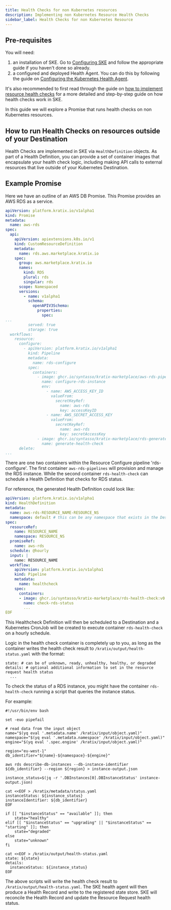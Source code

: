 ```yaml
---
title: Health Checks for non Kubernetes resources
description: Implementing non Kubernetes Resource Health Checks
sidebar_label: Health Checks for non Kubernetes Resource
---
```


## Pre-requisites

You will need:
1. an installation of SKE. Go to [Configuring SKE](../kratix/configuring-ske/intro) and follow the appropriate guide if you haven't done so already.
2. a configured and deployed Health Agent. You can do this by following the guide on [Configuring the Kubernetes Health Agent](../kratix/ske-health-agent).

It's also recommended to first read through the guide on [how to implement resource health checks](healthchecks) for a more detailed and step-by-step guide on how health checks work in SKE.

In this guide we will explore a Promise that runs health checks on non Kubernetes resources.

## How to run Health Checks on resources outside of your Destination

Health Checks are implemented in SKE via `HealthDefinition` objects. As part of a Health Definition, you can provide a set of container images that encapsulate your health check logic, including making API calls to external resources that live outside of your Kubernetes Destination.

## Example Promise

Here we have an outline of an AWS DB Promise. This Promise provides an AWS RDS as a service.

```yaml
apiVersion: platform.kratix.io/v1alpha1
kind: Promise
metadata:
  name: aws-rds
spec:
  api:
    apiVersion: apiextensions.k8s.io/v1
    kind: CustomResourceDefinition
    metadata:
      name: rds.aws.marketplace.kratix.io
    spec:
      group: aws.marketplace.kratix.io
      names:
        kind: RDS
        plural: rds
        singular: rds
      scope: Namespaced
      versions:
        - name: v1alpha1
          schema:
            openAPIV3Schema:
              properties:
                spec:
...
          served: true
          storage: true
  workflows:
    resource:
      configure:
        - apiVersion: platform.kratix.io/v1alpha1
          kind: Pipeline
          metadata:
            name: rds-configure
          spec:
            containers:
              - image: ghcr.io/syntasso/kratix-marketplace/aws-rds-pipelines:v0.1.0
                name: configure-rds-instance
                env:
                  - name: AWS_ACCESS_KEY_ID
                    valueFrom:
                      secretKeyRef:
                        name: aws-rds
                        key: accessKeyID
                  - name: AWS_SECRET_ACCESS_KEY
                    valueFrom:
                      secretKeyRef:
                        name: aws-rds
                        key: secretAccessKey
              - image: ghcr.io/syntasso/kratix-marketplace/rds-generate-health-check:v0.1.0
                name: generate-health-check
      delete:
...
```

There are one two containers within the Resource Configure pipeline 'rds-configure'. The first container `aws-rds-pipelines` will provision and manage the RDS instance.
While the second container `rds-health-check` can schedule a Health Definition that checks for RDS status.

For reference, the generated Health Definition could look like:

```yaml
apiVersion: platform.kratix.io/v1alpha1
kind: HealthDefinition
metadata:
  name: aws-rds-RESOURCE_NAME-RESOURCE_NS
  namespace: default # this can be any namespace that exists in the Destination
spec:
  resourceRef:
    name: RESOURCE_NAME
    namespace: RESOURCE_NS
  promiseRef:
    name: aws-rds
  schedule: @hourly
  input: |
    name: RESOURCE_NAME
  workflow:
    apiVersion: platform.kratix.io/v1alpha1
    kind: Pipeline
    metadata:
      name: healthcheck
    spec:
      containers:
      - image: ghcr.io/syntasso/kratix-marketplace/rds-health-check:v0.1.0
        name: check-rds-status
        ...
EOF
```

This Healthcheck Definition will then be scheduled to a Destination and a Kubernetes CronJob will be created to execute container `rds-health-check` on a hourly schedule.

Logic in the health check container is completely up to you, as long as the container writes the health check result to `/kratix/output/health-status.yaml` with the format:
```
state: # can be of unknown, ready, unhealthy, healthy, or degraded
details: # optional additional information to set in the resource request health status
  ...
```

To check the status of a RDS instance, you might have the container `rds-health-check` running a script that queries the instance status.

For example:
```
#!/usr/bin/env bash

set -euo pipefail

# read data from the input object
name="$(yq eval '.metadata.name' /kratix/input/object.yaml)"
namespace="$(yq eval '.metadata.namespace' /kratix/input/object.yaml)"
engine="$(yq eval '.spec.engine' /kratix/input/object.yaml)"

region="eu-west-1"
db_identifier="${name}-${namespace}-${engine}"

aws rds describe-db-instances --db-instance-identifier ${db_identifier} --region ${region} > instance-output.json

instance_status=$(jq -r '.DBInstances[0].DBInstanceStatus' instance-output.json)

cat <<EOF > /kratix/metadata/status.yaml
instanceStatus: ${instance_status}
instanceIdentifier: ${db_identifier}
EOF

if [[ "$instanceStatus" == "available" ]]; then
    state="healthy"
elif [[ "$instanceStatus" == "upgrading" || "$instanceStatus" == "starting" ]]; then
    state="degraded"
else
    state="unknown"
fi

cat <<EOF > /kratix/output/health-status.yaml
state: ${state}
details:
  instanceStatus: ${instance_status}
EOF

```

The above scripts will write the health check result to `/kratix/output/health-status.yaml`.
The SKE health agent will then produce a Health Record and write to the registered state store.
SKE will reconcile the Health Record and update the Resource Request health status.
